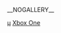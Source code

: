 {{Category game cover header|Xbox One}}

[[Category:Xbox_One遊戲|μ]]
[[Category:电子游戏封面|Xbox One]]

__NOGALLERY__